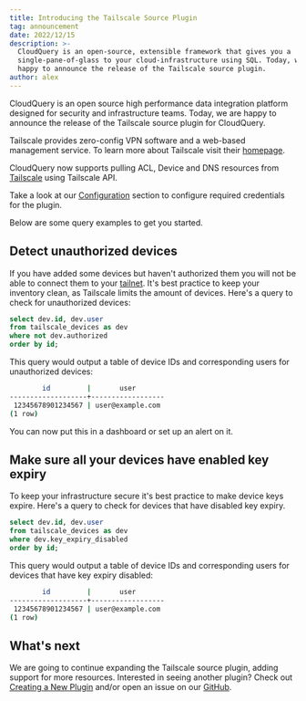 ```yaml
---
title: Introducing the Tailscale Source Plugin
tag: announcement
date: 2022/12/15
description: >-
  CloudQuery is an open-source, extensible framework that gives you a
  single-pane-of-glass to your cloud-infrastructure using SQL. Today, we are
  happy to announce the release of the Tailscale source plugin.
author: alex
--- 
```



<BlogHeader/>

CloudQuery is an open source high performance data integration platform designed for security and infrastructure teams.
Today, we are happy to announce the release of the Tailscale source plugin for CloudQuery.

Tailscale provides zero-config VPN software and a web-based management service.
To learn more about Tailscale visit their [homepage](https://tailscale.com/).

CloudQuery now supports pulling ACL, Device and DNS resources from [Tailscale](https://tailscale.com/) using Tailscale API.

Take a look at our [Configuration](/docs/plugins/sources/tailscale/configuration) section to configure required credentials for the plugin.

Below are some query examples to get you started.

## Detect unauthorized devices

If you have added some devices but haven't authorized them you will not be able to connect them to your [tailnet](https://tailscale.com/kb/1136/tailnet/).
It's best practice to keep your inventory clean, as Tailscale limits the amount of devices.
Here's a query to check for unauthorized devices:

```sql copy
select dev.id, dev.user
from tailscale_devices as dev
where not dev.authorized
order by id;
```

This query would output a table of device IDs and corresponding users for unauthorized devices:

```bash copy
        id         |       user             
-------------------+------------------
 12345678901234567 | user@example.com
(1 row)
```

You can now put this in a dashboard or set up an alert on it.

## Make sure all your devices have enabled key expiry

To keep your infrastructure secure it's best practice to make device keys expire.
Here's a query to check for devices that have disabled key expiry.

```sql copy
select dev.id, dev.user
from tailscale_devices as dev
where dev.key_expiry_disabled
order by id;
```

This query would output a table of device IDs and corresponding users for devices that have key expiry disabled:

```bash copy
        id         |       user             
-------------------+------------------
 12345678901234567 | user@example.com
(1 row)

```

## What's next

We are going to continue expanding the Tailscale source plugin, adding support for more resources.
Interested in seeing another plugin?
Check out [Creating a New Plugin](/docs/developers/creating-new-plugin) and/or open an issue on our [GitHub](https://github.com/cloudquery/cloudquery).

